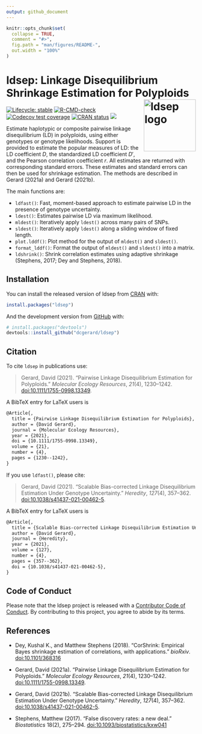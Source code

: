 ```yaml
---
output: github_document
---
```


<!-- README.md is generated from README.Rmd. Please edit that file -->

```r
knitr::opts_chunk$set(
  collapse = TRUE,
  comment = "#>",
  fig.path = "man/figures/README-",
  out.width = "100%"
)
```

# ldsep: Linkage Disequilibrium Shrinkage Estimation for Polyploids <a href='https://dcgerard.github.io/ldsep/'><img src='man/figures/logo.png' align="right" height="138" alt="ldsep logo"/></a>

<!-- badges: start -->
[![Lifecycle: stable](https://img.shields.io/badge/lifecycle-stable-brightgreen.svg)](https://lifecycle.r-lib.org/articles/stages.html)
[![R-CMD-check](https://github.com/dcgerard/ldsep/actions/workflows/R-CMD-check.yaml/badge.svg)](https://github.com/dcgerard/ldsep/actions/workflows/R-CMD-check.yaml)
[![Codecov test coverage](https://codecov.io/gh/dcgerard/ldsep/graph/badge.svg)](https://app.codecov.io/gh/dcgerard/ldsep)
[![CRAN status](https://www.r-pkg.org/badges/version/ldsep)](https://CRAN.R-project.org/package=ldsep)
[![](http://cranlogs.r-pkg.org/badges/grand-total/ldsep)](https://cran.r-project.org/package=ldsep)
<!-- badges: end -->

Estimate haplotypic or composite pairwise linkage disequilibrium (LD) in polyploids, using either genotypes or genotype likelihoods. Support is provided to estimate the popular measures of LD: the LD coefficient $D$, the standardized LD coefficient $D'$, and the Pearson correlation coefficient $r$. All estimates are returned with corresponding standard errors. These estimates and standard errors can then be used for shrinkage estimation. The methods are described in Gerard (2021a) and Gerard (2021b).

The main functions are:

- `ldfast()`: Fast, moment-based approach to estimate pairwise LD
  in the presence of genotype uncertainty.
- `ldest()`: Estimates pairwise LD via maximum likelihood.
- `mldest()`: Iteratively apply `ldest()` across many pairs of SNPs.
- `sldest()`: Iteratively apply `ldest()` along a sliding window of fixed length.
- `plot.lddf()`: Plot method for the output of `mldest()` and `sldest()`.
- `format_lddf()`: Format the output of `mldest()` and `sldest()` into a matrix.
- `ldshrink()`: Shrink correlation estimates using adaptive shrinkage (Stephens, 2017; Dey and Stephens, 2018).

## Installation

You can install the released version of ldsep from [CRAN](https://cran.r-project.org/package=ldsep) with:

``` r
install.packages("ldsep")
```

And the development version from [GitHub](https://github.com/dcgerard/ldsep) with:

``` r
# install.packages("devtools")
devtools::install_github("dcgerard/ldsep")
```

## Citation

To cite `ldsep` in publications use:

> Gerard, David (2021). "Pairwise Linkage Disequilibrium Estimation for Polyploids." _Molecular Ecology Resources_, *21*(4), 1230--1242. [doi:10.1111/1755-0998.13349](https://doi.org/10.1111/1755-0998.13349).

A BibTeX entry for LaTeX users is

``` tex
@Article{,
  title = {Pairwise Linkage Disequilibrium Estimation for Polyploids},
  author = {David Gerard},
  journal = {Molecular Ecology Resources},
  year = {2021},
  doi = {10.1111/1755-0998.13349},
  volume = {21},
  number = {4},
  pages = {1230--1242},
}
```

If you use `ldfast()`, please cite:

> Gerard, David (2021). "Scalable Bias-corrected Linkage Disequilibrium Estimation Under Genotype Uncertainty." _Heredity_, *127*(4), 357--362. [doi:10.1038/s41437-021-00462-5](https://doi.org/10.1038/s41437-021-00462-5).

A BibTeX entry for LaTeX users is

``` tex
@Article{,
  title = {Scalable Bias-corrected Linkage Disequilibrium Estimation Under Genotype Uncertainty},
  author = {David Gerard},
  journal = {Heredity},
  year = {2021},
  volume = {127},
  number = {4},
  pages = {357--362},
  doi = {10.1038/s41437-021-00462-5},
}
```

## Code of Conduct

Please note that the ldsep project is released with a [Contributor Code of Conduct](https://contributor-covenant.org/version/2/0/CODE_OF_CONDUCT.html). By contributing to this project, you agree to abide by its terms.

## References

- Dey, Kushal K., and Matthew Stephens (2018). "CorShrink: Empirical Bayes shrinkage estimation of correlations, with applications." _bioRxiv_. [doi:10.1101/368316](https://doi.org/10.1101/368316)

- Gerard, David (2021a). "Pairwise Linkage Disequilibrium Estimation for Polyploids." _Molecular Ecology Resources_, *21*(4), 1230--1242. [doi:10.1111/1755-0998.13349](https://doi.org/10.1111/1755-0998.13349).

- Gerard, David (2021b). "Scalable Bias-corrected Linkage Disequilibrium Estimation Under Genotype Uncertainty." _Heredity_, *127*(4), 357--362. [doi:10.1038/s41437-021-00462-5](https://doi.org/10.1038/s41437-021-00462-5).

- Stephens, Matthew (2017). "False discovery rates: a new deal." _Biostatistics_ 18(2), 275--294. [doi:10.1093/biostatistics/kxw041](https://doi.org/10.1093/biostatistics/kxw041)
